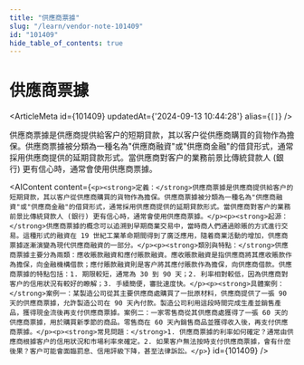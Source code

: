 ```yaml
---
title: "供應商票據"
slug: "/learn/vendor-note-101409"
id: "101409"
hide_table_of_contents: true
---
```



# 供應商票據

<ArticleMeta id={101409} updatedAt={'2024-09-13 10:44:28'} alias={`[]`} />
<div className='border-solid border-b border-t-0 my-4 border-[var(--ifm-color-gray-300)]' />

供應商票據是供應商提供給客户的短期貸款，其以客户從供應商購買的貨物作為擔保。供應商票據被分類為一種名為"供應商融資"或"供應商金融"的借貸形式，通常採用供應商提供的延期貸款形式。當供應商對客户的業務前景比傳統貸款人 (銀行) 更有信心時，通常會使用供應商票據。

<AIContent content={`<p><strong>定義：</strong>供應商票據是供應商提供給客户的短期貸款，其以客户從供應商購買的貨物作為擔保。供應商票據被分類為一種名為"供應商融資"或"供應商金融"的借貸形式，通常採用供應商提供的延期貸款形式。當供應商對客户的業務前景比傳統貸款人 (銀行) 更有信心時，通常會使用供應商票據。</p><p><strong>起源：</strong>供應商票據的概念可以追溯到早期商業交易中，當時商人們通過賒賬的方式進行交易。這種形式的融資在 19 世紀工業革命期間得到了廣泛應用，隨着商業活動的增加，供應商票據逐漸演變為現代供應商融資的一部分。</p><p><strong>類別與特點：</strong>供應商票據主要分為兩類：應收賬款融資和應付賬款融資。應收賬款融資是指供應商將其應收賬款作為擔保，向金融機構借款；應付賬款融資則是客户將其應付賬款作為擔保，向供應商借款。供應商票據的特點包括：1. 期限較短，通常為 30 到 90 天；2. 利率相對較低，因為供應商對客户的信用狀況有較好的瞭解；3. 手續簡便，審批速度快。</p><p><strong>具體案例：</strong>案例一：某製造公司從其主要供應商處購買了一批原材料，供應商提供了一張 90 天的供應商票據，允許製造公司在 90 天內付款。製造公司利用這段時間完成生產並銷售產品，獲得現金流後再支付供應商票據。案例二：一家零售商從其供應商處獲得了一張 60 天的供應商票據，用於購買新季節的商品。零售商在 60 天內銷售商品並獲得收入後，再支付供應商票據。</p><p><strong>常見問題：</strong>1. 供應商票據的利率如何確定？通常由供應商根據客户的信用狀況和市場利率來確定。2. 如果客户無法按時支付供應商票據，會有什麼後果？客户可能會面臨罰息、信用評級下降，甚至法律訴訟。</p>`} id={101409} />
